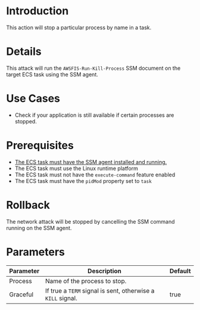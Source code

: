 # Introduction

This action will stop a particular process by name in a task.

# Details

This attack will run the `AWSFIS-Run-Kill-Process` SSM document on the target ECS task using the SSM agent.

# Use Cases

 - Check if your application is still available if certain processes are stopped.

# Prerequisites

* [The ECS task must have the SSM agent installed and running.](https://github.com/steadybit/extension-aws/blob/main/README-ecs-ssm-setup.md)
* The ECS task must use the Linux runtime platform
* The ECS task must not have the `execute-command` feature enabled
* The ECS task must have the `pidMod` property set to `task`

# Rollback

The network attack will be stopped by cancelling the SSM command running on the SSM agent.

# Parameters

| Parameter | Description                                                 | Default |
|-----------|-------------------------------------------------------------|---------|
| Process   | Name of the process to stop.                                |         |
| Graceful  | If true a `TERM` signal is sent, otherwise a `KILL` signal. | true    |
